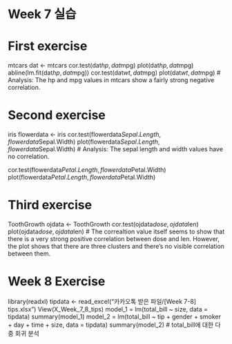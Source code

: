 # Week 7 실습
# First exercise
mtcars
dat <- mtcars
cor.test(dat$hp, dat$mpg)
plot(dat$hp, dat$mpg)
abline(lm.fit(dat$hp, dat$mpg))
cor.test(dat$wt, dat$mpg)
plot(dat$wt, dat$mpg)
# Analysis: The hp and mpg values in mtcars show a fairly strong negative correlation. 

# Second exercise
iris
flowerdata <- iris
cor.test(flowerdata$Sepal.Length, flowerdata$Sepal.Width)
plot(flowerdata$Sepal.Length, flowerdata$Sepal.Width)
# Analysis: The sepal length and width values have no correlation. 

cor.test(flowerdata$Petal.Length, flowerdata$Petal.Width)
plot(flowerdata$Petal.Length, flowerdata$Petal.Width)

# Third exercise
ToothGrowth
ojdata <- ToothGrowth
cor.test(ojdata$dose, ojdata$len)
plot(ojdata$dose, ojdata$len)
# The correaltion value itself seems to show that there is a very strong positive correlation between dose and len. However, the plot shows that there are three clusters and there's no visible correlation between them.

# Week 8 Exercise
library(readxl)
tipdata <- read_excel("카카오톡 받은 파일/[Week 7-8] tips.xlsx")
View(X_Week_7_8_tips)
model_1 = lm(total_bill ~ size, data = tipdata)
summary(model_1)
model_2 = lm(total_bill ~ tip + gender + smoker + day + time + size, data = tipdata)
summary(model_2) # total_bill에 대한 다중 회귀 분석